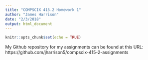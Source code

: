 ```yaml
---
title: "COMPSCIX 415.2 Homework 1"
author: "James Harrison"
date: "2/3/2018"
output: html_document
---
```


```r
knitr::opts_chunk$set(echo = TRUE)
```
My Github repository for my assignments can be found at this URL: https://github.com/jharrison5/compscix-415-2-assignments